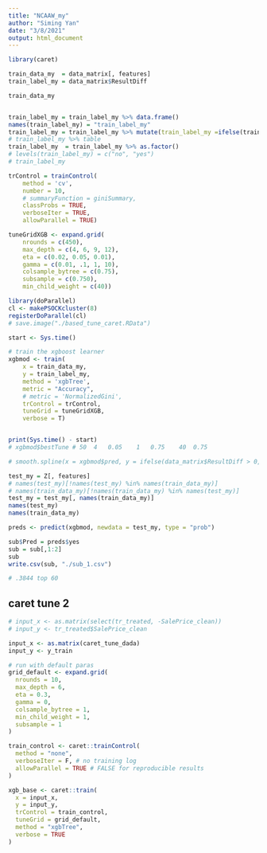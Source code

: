 ```yaml
---
title: "NCAAW_my"
author: "Siming Yan"
date: "3/8/2021"
output: html_document
---
```


```r
library(caret)
```

```r
train_data_my  = data_matrix[, features]
train_label_my = data_matrix$ResultDiff

train_data_my


train_label_my = train_label_my %>% data.frame()
names(train_label_my) = "train_label_my"
train_label_my = train_label_my %>% mutate(train_label_my =ifelse(train_label_my > 0, 1, 0))
# train_label_my %>% table
train_label_my  = train_label_my %>% as.factor()
# levels(train_label_my) = c("no", "yes")
# train_label_my
```

 
```r
trControl = trainControl(
    method = 'cv',
    number = 10,
    # summaryFunction = giniSummary,
    classProbs = TRUE,
    verboseIter = TRUE,
    allowParallel = TRUE)

tuneGridXGB <- expand.grid(
    nrounds = c(450),
    max_depth = c(4, 6, 9, 12),
    eta = c(0.02, 0.05, 0.01),
    gamma = c(0.01, .1, 1, 10),
    colsample_bytree = c(0.75),
    subsample = c(0.750),
    min_child_weight = c(40))
```

```r
library(doParallel)
cl <- makePSOCKcluster(8)
registerDoParallel(cl)
# save.image("./based_tune_caret.RData")
```

```r
start <- Sys.time()

# train the xgboost learner
xgbmod <- train(
    x = train_data_my,
    y = train_label_my,
    method = 'xgbTree',
    metric = "Accuracy",
    # metric = 'NormalizedGini',
    trControl = trControl,
    tuneGrid = tuneGridXGB,
    verbose = T)


print(Sys.time() - start)
# xgbmod$bestTune # 50	4	0.05	1	0.75	40	0.75

```

```r
# smooth.spline(x = xgbmod$pred, y = ifelse(data_matrix$ResultDiff > 0, 1, 0))
```


```r
test_my = Z[, features]
# names(test_my)[!names(test_my) %in% names(train_data_my)]
# names(train_data_my)[!names(train_data_my) %in% names(test_my)]
test_my = test_my[, names(train_data_my)]
names(test_my)
names(train_data_my)
```


```r
preds <- predict(xgbmod, newdata = test_my, type = "prob")

sub$Pred = preds$yes
sub = sub[,1:2]
sub
write.csv(sub, "./sub_1.csv")

# .3844 top 60
```

 





## caret tune 2

```r
# input_x <- as.matrix(select(tr_treated, -SalePrice_clean))
# input_y <- tr_treated$SalePrice_clean

input_x <- as.matrix(caret_tune_dada)
input_y <- y_train
```


```r
# run with default paras 
grid_default <- expand.grid(
  nrounds = 10,
  max_depth = 6,
  eta = 0.3,
  gamma = 0,
  colsample_bytree = 1,
  min_child_weight = 1,
  subsample = 1
)

train_control <- caret::trainControl(
  method = "none",
  verboseIter = F, # no training log
  allowParallel = TRUE # FALSE for reproducible results 
)

xgb_base <- caret::train(
  x = input_x,
  y = input_y,
  trControl = train_control,
  tuneGrid = grid_default,
  method = "xgbTree",
  verbose = TRUE
)
 
```
